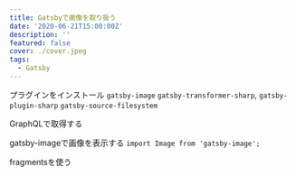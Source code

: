 ```yaml
---
title: Gatsbyで画像を取り扱う
date: '2020-06-21T15:00:00Z'
description: ''
featured: false
cover: ./cover.jpeg
tags:
  - Gatsby
---
```


プラグインをインストール
`gatsby-image`
`gatsby-transformer-sharp`, `gatsby-plugin-sharp`
`gatsby-source-filesystem`

GraphQLで取得する

gatsby-imageで画像を表示する
`import Image from 'gatsby-image';`

fragmentsを使う